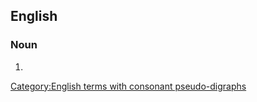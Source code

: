 ==English==

===Noun===
{{head|en|noun plural form}}

# {{plural of|cothouse|lang=en}}

[[Category:English terms with consonant pseudo-digraphs]]